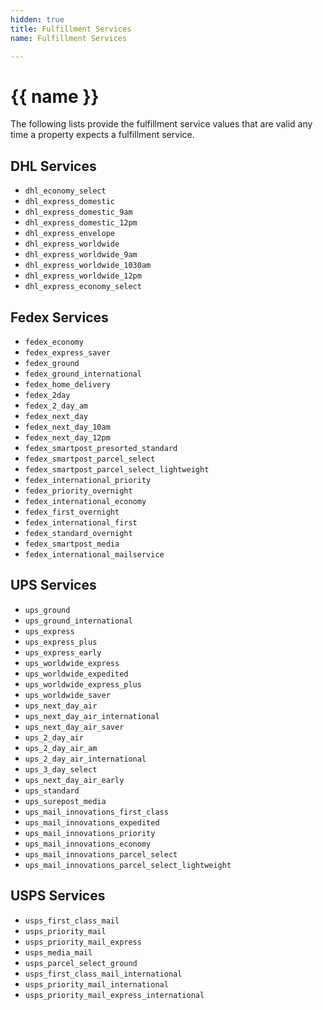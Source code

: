 ```yaml
---
hidden: true
title: Fulfillment Services
name: Fulfillment Services

---
```


{{ name }}
============================
The following lists provide the fulfillment service values that are valid any time a property expects a
fulfillment service.


DHL Services
------------
* `dhl_economy_select`
* `dhl_express_domestic`
* `dhl_express_domestic_9am`
* `dhl_express_domestic_12pm`
* `dhl_express_envelope`
* `dhl_express_worldwide`
* `dhl_express_worldwide_9am`
* `dhl_express_worldwide_1030am`
* `dhl_express_worldwide_12pm`
* `dhl_express_economy_select`

Fedex Services
--------------
* `fedex_economy`
* `fedex_express_saver`
* `fedex_ground`
* `fedex_ground_international`
* `fedex_home_delivery`
* `fedex_2day`
* `fedex_2_day_am`
* `fedex_next_day`
* `fedex_next_day_10am`
* `fedex_next_day_12pm`
* `fedex_smartpost_presorted_standard`
* `fedex_smartpost_parcel_select`
* `fedex_smartpost_parcel_select_lightweight`
* `fedex_international_priority`
* `fedex_priority_overnight`
* `fedex_international_economy`
* `fedex_first_overnight`
* `fedex_international_first`
* `fedex_standard_overnight`
* `fedex_smartpost_media`
* `fedex_international_mailservice`

UPS Services
------------
* `ups_ground`
* `ups_ground_international`
* `ups_express`
* `ups_express_plus`
* `ups_express_early`
* `ups_worldwide_express`
* `ups_worldwide_expedited`
* `ups_worldwide_express_plus`
* `ups_worldwide_saver`
* `ups_next_day_air`
* `ups_next_day_air_international`
* `ups_next_day_air_saver`
* `ups_2_day_air`
* `ups_2_day_air_am`
* `ups_2_day_air_international`
* `ups_3_day_select`
* `ups_next_day_air_early`
* `ups_standard`
* `ups_surepost_media`
* `ups_mail_innovations_first_class`
* `ups_mail_innovations_expedited`
* `ups_mail_innovations_priority`
* `ups_mail_innovations_economy`
* `ups_mail_innovations_parcel_select`
* `ups_mail_innovations_parcel_select_lightweight`

USPS Services
-------------
* `usps_first_class_mail`
* `usps_priority_mail`
* `usps_priority_mail_express`
* `usps_media_mail`
* `usps_parcel_select_ground`
* `usps_first_class_mail_international`
* `usps_priority_mail_international`
* `usps_priority_mail_express_international`
